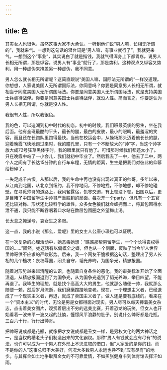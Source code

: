 ```yaml
---
---
---
```

title: 色
---




其实女人也很色，虽然这事大家不大承认。一听到他们说“男人嘛，长相无所谓的”，我就来气。一想到这句话的潜台词是“男人嘛，有事业就行了”，我就更来气。一想到这个“事业”，其实说白了就是指钱，我就气得浑身上下都胃疼。说男人长相无所谓，那是纵容。说男人有“事业”就行了，那是势利。这种观点又纵容又势利，用一种虚伪来掩盖另一种虚伪，我不同意。

男人怎么就长相无所谓呢？这简直跟说“美国人嘛，国际法无所谓的”一样没道理。你想想，人家说美国人无所谓国际法，你同意吗？你要是同意男人长相无所谓，就相当于同意美国人无所谓国际法。你要是同意美国人无所谓国际法，就是支持美国士兵虐待战俘。你要是同意美国士兵虐待战俘，就没人性。简而言之，你要是认为男人长相无所谓，你就是没人性。

我很有人性，所以我很色。

我的色，可以追溯到初中时代的初恋。初中的时候，我们班最英俊的男生，坐在我后面。他有全班最酷的平头，最长的腿，最白的皮肤，最小的眼睛，最羞涩的笑容，而且还在长跑队里跑得最快。当他在校运会中，从操场那头迈着他长长的腿，迎着晚霞飞快地跑过来时，我的瞳孔里，只有一个不断放大的“帅”字，当这个帅字放大成72号狂草黑体字时，我的眼里就只有他了。可惜那时候我们都还太小了。只在晚霞中站了一小会儿，我们就初中毕业了。然后我去了一中，他去了二中，两个人之间有了长达15分钟的自行车车程，无情的距离，生生是把我们对彼此的仰慕给粉碎了。

一失足成千古恨。从那以后，我的生命中再也没有出现过真正的帅哥。多年以来，从江南到北国，从北京到纽约，我不停地问，不停地找，不停地想，却不停地碰壁。在寻觅帅哥的道路上，我风餐露宿，饥寒交迫，有上顿没下顿。出国以后，更是目睹了中国留学生中帅哥严重脱销的局面。每次开一个party，但凡有一个五官还比较对称、形状还比较科学的雄性，众多女色狼们就会蜂拥而上，将其包围得水泄不通，我只能不断吞咽着口水站在数层包围圈之外望梅止渴。

长太息之掩涕兮，哀女生之多艰。

这一点，我的小说《那么，爱呢》里的女主人公唐小瑛也可以证明。

在一次复杂的心理活动中，她恶毒她想：“瞧瞧那帮男留学生，一个个长得丧权辱国的……”固然，她这话有以偏概全之嫌，但也从一个侧面，反映了当今华人世界里帅哥供不应求的严峻形势。后来，我一个网友干脆根据这句话，整理出了男人长相的几个档次：丧权辱国，闭关自守，韬光养晦，为国争光，精忠报国。

随着对形势越来越清醒的认识，也随着自身条件的恶化。我的审美标准开始了全面溃退，从精忠报国退到了为国争光，从为国争光退到了韬光养晦，举目四望，不能再退了。我毕生的理想，就是找个高高大大的男生，他就那么随便一帅，我就那么随便一赖，然后岁月流逝，我们磨磨蹭蹭地变老。现在，一个理想主义者，已经退成了一个现实主义者，再退，就成了卖国主义者了。做人还是要有底线的。看来在一个“资本主义”的时代，无论是男是女都得面对现实。男人尽可以每天捧着美女杂志，点击着美女图片，观赏着层出不穷的选美比赛，开着恐龙的玩笑，但女人也开始看着一波未平一波又起的肚腩，憧憬风平浪静的肚子。别说什么帅哥都是花瓶。三百六十行，行行出帅哥。

把帅哥说成都是花瓶，就像把才女说成都是丑女一样，是男权文化的两大神话之一，是当权的糟老头子们制造出来的文化霸权。那种“男人有钱就会应有尽有”的说法，也许可以成为一个男人在外形上不思进取的借口，但“人家爱的是你的钱，而不是你的人”这事总归不大美好，何况大多数男人永远也挣不到“应有尽有”的地步。与其挥金如土地争取拜金女的不可靠爱情，不如买张健身卡到体育馆去挥汗如雨。